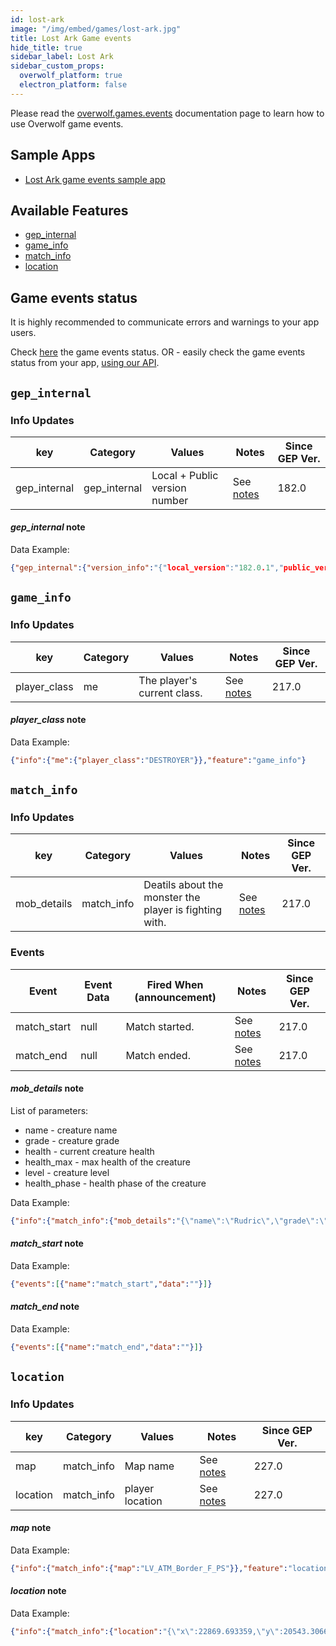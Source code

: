 ```yaml
---
id: lost-ark
image: "/img/embed/games/lost-ark.jpg"
title: Lost Ark Game events
hide_title: true
sidebar_label: Lost Ark
sidebar_custom_props:
  overwolf_platform: true
  electron_platform: false
---
```


<!-- GENERATED USING /scripts/generate.js -->

<head>
  <meta name="keywords" content="API for Lost Ark, Lost Ark API, SDK for Lost Ark, Lost Ark SDK"/>
</head>

<GameInfo gameId={21864} page="docs" />

Please read the [overwolf.games.events](../events) documentation page to learn how to use Overwolf game events.

## Sample Apps

* [Lost Ark game events sample app](https://github.com/overwolf/events-sample-apps)

## Available Features

* [gep_internal](#gep_internal)
* [game_info](#game_info)
* [match_info](#match_info)
* [location](#location)


## Game events status

It is highly recommended to communicate errors and warnings to your app users. 

Check [here](/status/) the game events status. OR -  easily check the game events status from your app, [using our API](/topics/using-events/how-to-check-events-status-from-app).

## `gep_internal`

### Info Updates

key          | Category    | Values                    | Notes                 | Since GEP Ver. |
------------ | ------------| ------------------------- | --------------------- | ------------- | 
gep_internal | gep_internal| Local + Public version number|See [notes](#gep_internal-note)|   182.0       |

#### *gep_internal* note

Data Example:

```json
{"gep_internal":{"version_info":"{"local_version":"182.0.1","public_version":"182.0.1","is_updated":true}"}},"feature":"gep_internal"}
```

## `game_info`

### Info Updates

key          | Category    | Values                    | Notes                 | Since GEP Ver. |
------------ | ------------| ------------------------- | --------------------- | ------------- | 
player_class     | me   | The player's current class.   |  See [notes](#player_class-note) |   217.0       |

#### *player_class* note

Data Example:

```json
{"info":{"me":{"player_class":"DESTROYER"}},"feature":"game_info"}
```

## `match_info`

### Info Updates

key          | Category    | Values                    | Notes                 | Since GEP Ver. |
------------ | ------------| ------------------------- | --------------------- | ------------- | 
mob_details | match_info   | Deatils about the monster the player is fighting with. |  See [notes](#mob_details-note) |   217.0       |


### Events

Event  | Event Data        | Fired When (announcement)           | Notes      | Since GEP Ver. |
-------| ------------------| -------------------------------------| ---------- | --------------|
match_start | null      | Match started. |See [notes](#match_start-note)|    217.0      |
match_end   | null      | Match ended.   |See [notes](#match_end-note)|    217.0      |

#### *mob_details* note

List of parameters:

* name - creature name
* grade - creature grade
* health - current creature health
* health_max - max health of the creature
* level - creature level
* health_phase - health phase of the creature

Data Example:

```json
{"info":{"match_info":{"mob_details":"{\"name\":\"Rudric\",\"grade\":\"BOSS\",\"health\":1034510,\"health_max\":1034510,\"health_phase\":23,\"level\":17}"}},"feature":"match_info"}
```

#### *match_start* note

Data Example:

```json
{"events":[{"name":"match_start","data":""}]}
```

#### *match_end* note

Data Example:

```json
{"events":[{"name":"match_end","data":""}]}
```

## `location`

### Info Updates

key          | Category    | Values                    | Notes                 | Since GEP Ver.|
------------ | ------------| ------------------------- | --------------------- | ------------- | 
map          | match_info  | Map name                  |See [notes](#map-note) |   227.0       |
location     | match_info  | player location           |See [notes](#location-note) |   227.0       |


#### *map* note

Data Example:

```json
{"info":{"match_info":{"map":"LV_ATM_Border_F_PS"}},"feature":"location"}
```

#### *location* note

Data Example:

```json
{"info":{"match_info":{"location":"{\"x\":22869.693359,\"y\":20543.306641,\"z\":1633.370850}"}},"feature":"location"}
```